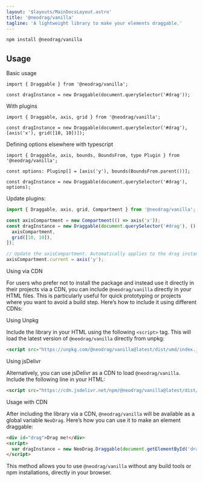 ```yaml
---
layout: '$layouts/MainDocsLayout.astro'
title: '@neodrag/vanilla'
tagline: 'A lightweight library to make your elements draggable.'
---
```



```sh
npm install @neodrag/vanilla
```

## Usage

Basic usage

```tsx
import { Draggable } from '@neodrag/vanilla';

const dragInstance = new Draggable(document.querySelector('#drag'));
```

With plugins

```tsx
import { Draggable, axis, grid } from '@neodrag/vanilla';

const dragInstance = new Draggable(document.querySelector('#drag'), [axis('x'), grid([10, 10])]);
```

Defining options elsewhere with typescript

```tsx
import { Draggable, axis, bounds, BoundsFrom, type Plugin } from '@neodrag/vanilla';

const options: Pluginp[] = [axis('y'), bounds(BoundsFrom.parent())];

const dragInstance = new Draggable(document.querySelector('#drag'), options);
```

Update plugins:

```ts
import { Draggable, axis, grid, Compartment } from '@neodrag/vanilla';

const axisCompartment = new Compartment(() => axis('x'));
const dragInstance = new Draggable(document.querySelector('#drag'), () => [
  axisCompartment,
  grid([10, 10]),
]);

// Update the axisCompartment. Automatically applies to the drag instance
axisCompartment.current = axis('y');
```

Using via CDN

For users who prefer not to install the package and instead use it directly in their projects via a CDN, you can include `@neodrag/vanilla` directly in your HTML files. This is particularly useful for quick prototyping or projects where you want to avoid a build step. Here’s how to include it using different CDNs:

Using Unpkg

Include the library in your HTML using the following `<script>` tag. This will load the latest version of `@neodrag/vanilla` directly from unpkg:

```html
<script src="https://unpkg.com/@neodrag/vanilla@latest/dist/umd/index.js"></script>
```

Using jsDelivr

Alternatively, you can use jsDelivr as a CDN to load `@neodrag/vanilla`. Include the following line in your HTML:

```html
<script src="https://cdn.jsdelivr.net/npm/@neodrag/vanilla@latest/dist/umd/index.js"></script>
```

Usage with CDN

After including the library via a CDN, `@neodrag/vanilla` will be available as a global variable `NeoDrag`. Here’s how you can use it to make an element draggable:

```html
<div id="drag">Drag me!</div>
<script>
  var dragInstance = new NeoDrag.Draggable(document.getElementById('drag'));
</script>
```

This method allows you to use `@neodrag/vanilla` without any build tools or npm installations, directly in your browser.

